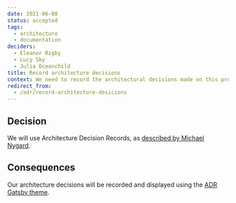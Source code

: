 ```yaml
---
date: 2021-06-08
status: accepted
tags:
  - architecture
  - documentation
deciders:
  - Eleanor Rigby
  - Lucy Sky
  - Julia Oceanchild
title: Record architecture decisions
context: We need to record the architectural decisions made on this project.
redirect_from:
  - /adr/record-architecture-desicions
---
```

## Decision

We will use Architecture Decision Records, as [described by Michael Nygard](https://thinkrelevance.com/blog/2011/11/15/documenting-architecture-decisions).

## Consequences

Our architecture decisions will be recorded and displayed using the [ADR Gatsby theme](https://www.github.com/Lullabot/gatsby-theme-adr).
